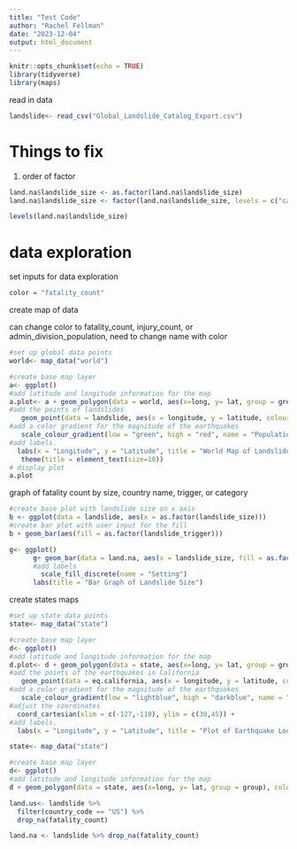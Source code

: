 ```yaml
---
title: "Test Code"
author: "Rachel Fellman"
date: "2023-12-04"
output: html_document
---
```


```r
knitr::opts_chunk$set(echo = TRUE)
library(tidyverse)
library(maps)
```

read in data
```r
landslide<- read_csv("Global_Landslide_Catalog_Export.csv")
```
# Things to fix 
1) order of factor 

```r
land.na$landslide_size <- as.factor(land.na$landslide_size)
land.na$landslide_size <- factor(land.na$landslide_size, levels = c("catastrophic", "very_large", "large", "medium", "small", "unknown"))
```

```r
levels(land.na$landslide_size)
```


# data exploration

set inputs for data exploration
```r
color = "fatality_count"
```


create map of data

can change color to fatality_count, injury_count, or admin_division_population, need to change name with color
```r
#set up global data points
world<- map_data("world")

#create base map layer
a<- ggplot()
#add latitude and longitude information for the map
a.plot<- a + geom_polygon(data = world, aes(x=long, y= lat, group = group), color = "darkgrey", fill = "grey") +
#add the points of landslides
   geom_point(data = landslide, aes(x = longitude, y = latitude, colour = color) ) +
#add a color gradient for the magnitude of the earthquakes
   scale_colour_gradient(low = "green", high = "red", name = "Population")+
#add labels.
  labs(x = "Longitude", y = "Latitude", title = "World Map of Landslides") +
   theme(title = element_text(size=10))
# display plot
a.plot

```


graph of fatality count by size, country name, trigger, or category
```r
#create base plot with landslide size on x axis
b <- ggplot(data = landslide, aes(x = as.factor(landslide_size)))
#create bar plot with user input for the fill
b + geom_bar(aes(fill = as.factor(landslide_trigger)))
```

```r
g<- ggplot()
      g+ geom_bar(data = land.na, aes(x = landslide_size, fill = as.factor(landslide_setting))) +
      #add labels
        scale_fill_discrete(name = "Setting")
      labs(title = "Bar Graph of Landslide Size")
```

create states maps
```r
#set up state data points
state<- map_data("state")

#create base map layer
d<- ggplot()
#add latitude and longitude information for the map
d.plot<- d + geom_polygon(data = state, aes(x=long, y= lat, group = group), color = "darkgrey", fill = "grey") +
#add the points of the earthquakes in California
   geom_point(data = eq.california, aes(x = longitude, y = latitude, colour = magnitude))  +
#add a color gradient for the magnitude of the earthquakes
   scale_colour_gradient(low = "lightblue", high = "darkblue", name = "Magnitude")+
#adjust the coordinates
  coord_cartesian(xlim = c(-127,-110), ylim = c(30,45)) +
#add labels.
  labs(x = "Longitude", y = "Latitude", title = "Plot of Earthquake Locations Colored by Magnitude in a 800 km Radius of the Center of California")
```

```r
state<- map_data("state")

#create base map layer
d<- ggplot()
#add latitude and longitude information for the map
d + geom_polygon(data = state, aes(x=long, y= lat, group = group), color = "darkgrey", fill = "grey")
```

```r
land.us<- landslide %>% 
  filter(country_code == "US") %>% 
  drop_na(fatality_count)
```

```r
land.na <- landslide %>% drop_na(fatality_count)
```

